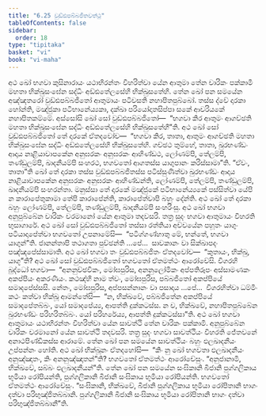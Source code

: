 ```yaml
---
title: "6.25 වුඩ්ඪපබ්බජිතවත්ථු"
tableOfContents: false
sidebar:
  order: 18
type: "tipitaka"
basket: "vi"
book: "vi-maha"
---
```



<DynamicBreadcrumb />

<Division number="303" book="vi-maha">

<Paragraph number="1363" book="vi-maha">
අථ ඛෝ භගවා කුසිනාරායං යථාභිරන්තං විහරිත්වා යේන ආතුමා තේන චාරිකං පක්කාමි මහතා භික්ඛුසංඝේන සද්ධිං අඩ්ඪතේලසේහි භික්ඛුසතේහි. තේන ඛෝ පන සමයේන අඤ්ඤතරෝ වුඩ්ඪපබ්බජිතෝ ආතුමායං පටිවසති නහාපිතපුබ්බෝ. තස්ස ද්වේ දාරකා හෝන්ති, මඤ්ජුකා පටිභානේය්‍යකා, දක්ඛා පරියෝදාතසිප්පා සකේ ආචරියකේ නහාපිතකම්මේ. අස්සෝසි ඛෝ සෝ වුඩ්ඪපබ්බජිතෝ—  “භගවා කිර ආතුමං ආගච්ඡති මහතා භික්ඛුසංඝේන සද්ධිං අඩ්ඪතේලසේහි භික්ඛුසතේහී”ති. අථ ඛෝ සෝ වුඩ්ඪපබ්බජිතෝ තේ දාරකේ ඒතදවෝච—  “භගවා කිර, තාතා, ආතුමං ආගච්ඡති මහතා භික්ඛුසංඝේන සද්ධිං අඩ්ඪතේලසේහි භික්ඛුසතේහි. ගච්ඡථ තුම්හේ, තාතා, ඛුරභණ්ඩං ආදාය නාළියාවාපකේන අනුඝරකං අනුඝරකං ආහිණ්ඩථ, ලෝණම්පි, තේලම්පි, තණ්ඩුලම්පි, ඛාදනීයම්පි සංහරථ, භගවතෝ ආගතස්ස යාගුපානං කරිස්සාමා”ති. “ඒවං, තාතා”ති ඛෝ තේ දාරකා තස්ස වුඩ්ඪපබ්බජිතස්ස පටිස්සුණිත්වා ඛුරභණ්ඩං ආදාය නාළියාවාපකේන අනුඝරකං අනුඝරකං ආහිණ්ඩන්ති, ලෝණම්පි, තේලම්පි, තණ්ඩුලම්පි, ඛාදනීයම්පි සංහරන්තා. මනුස්සා තේ දාරකේ මඤ්ජුකේ පටිභානේය්‍යකේ පස්සිත්වා යේපි න කාරාපේතුකාමා තේපි කාරාපේන්ති, කාරාපේත්වාපි බහුං දේන්ති. අථ ඛෝ තේ දාරකා බහුං ලෝණම්පි, තේලම්පි, තණ්ඩුලම්පි, ඛාදනීයම්පි සංහරිංසු.
</Paragraph>

<Paragraph number="1364" book="vi-maha">
අථ ඛෝ භගවා අනුපුබ්බේන චාරිකං චරමානෝ යේන ආතුමා තදවසරි. තත්‍ර සුදං භගවා ආතුමායං විහරති භුසාගාරේ. අථ ඛෝ සෝ වුඩ්ඪපබ්බජිතෝ තස්සා රත්තියා අච්චයේන පහූතං යාගුං පටියාදාපේත්වා භගවතෝ උපනාමේසි—  “පටිග්ගණ්හාතු මේ, භන්තේ, භගවා යාගුන්”ති. ජානන්තාපි තථාගතා පුච්ඡන්ති …පේ…  සාවකානං වා සික්ඛාපදං පඤ්ඤපේස්සාමාති. අථ ඛෝ භගවා තං වුඩ්ඪපබ්බජිතං ඒතදවෝච—  “කුතායං, භික්ඛු, යාගූ”ති? අථ ඛෝ සෝ වුඩ්ඪපබ්බජිතෝ භගවතෝ ඒතමත්ථං ආරෝචේසි. විගරහි බුද්ධෝ භගවා—  “අනනුච්ඡවිකං, මෝඝපුරිස, අනනුලෝමිකං අප්පතිරූපං අස්සාමණකං අකප්පියං අකරණීයං. කථඤ්හි නාම ත්වං, මෝඝපුරිස, පබ්බජිතෝ අකප්පියේ සමාදපේස්සසි. නේතං, මෝඝපුරිස, අප්පසන්නානං වා පසාදාය …පේ…  විගරහිත්වා ධම්මිං කථං කත්වා භික්ඛූ ආමන්තේසි—  “න, භික්ඛවේ, පබ්බජිතේන අකප්පියේ සමාදපේතබ්බං, යෝ සමාදපේය්‍ය, ආපත්ති දුක්කටස්ස. න ච, භික්ඛවේ, නහාපිතපුබ්බේන ඛුරභණ්ඩං පරිහරිතබ්බං. යෝ පරිහරේය්‍ය, ආපත්ති දුක්කටස්සා”ති.
</Paragraph>

<Paragraph number="1365" book="vi-maha">
අථ ඛෝ භගවා ආතුමායං යථාභිරන්තං විහරිත්වා යේන සාවත්ථි තේන චාරිකං පක්කාමි. අනුපුබ්බේන චාරිකං චරමානෝ යේන සාවත්ථි තදවසරි. තත්‍ර සුදං භගවා සාවත්ථියං විහරති ජේතවනේ අනාථපිණ්ඩිකස්ස ආරාමේ. තේන ඛෝ පන සමයේන සාවත්ථියං බහුං ඵලඛාදනීයං උප්පන්නං හෝති. අථ ඛෝ භික්ඛූනං ඒතදහෝසි—  “කිං නු ඛෝ භගවතා ඵලඛාදනීයං අනුඤ්ඤාතං, කිං අනනුඤ්ඤාතන්”ති? භගවතෝ ඒතමත්ථං ආරෝචේසුං. “අනුජානාමි, භික්ඛවේ, සබ්බං ඵලඛාදනීයන්”ති.
</Paragraph>

</Division>
<Division number="304" book="vi-maha">

<Paragraph number="1366" book="vi-maha">
තේන ඛෝ පන සමයේන සංඝිකානි බීජානි පුග්ගලිකාය භූමියා රෝපියන්ති, පුග්ගලිකානි බීජානි සංඝිකාය භූමියා රෝපියන්ති. භගවතෝ ඒතමත්ථං ආරෝචේසුං. “සංඝිකානි, භික්ඛවේ, බීජානි පුග්ගලිකාය භූමියා රෝපිතානි භාගං දත්වා පරිභුඤ්ජිතබ්බානි. පුග්ගලිකානි බීජානි සංඝිකාය භූමියා රෝපිතානි භාගං දත්වා පරිභුඤ්ජිතබ්බානී”ති.
</Paragraph>
</Division>